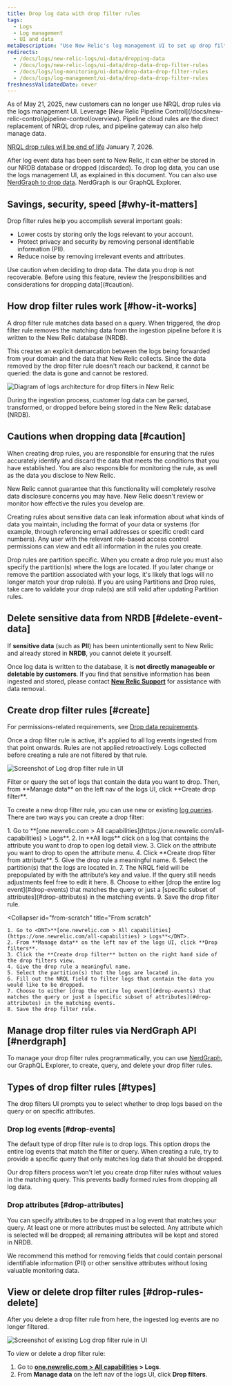 ```yaml
---
title: Drop log data with drop filter rules
tags:
  - Logs
  - Log management
  - UI and data
metaDescription: "Use New Relic's log management UI to set up drop filter rules for dropping specific types of log data."
redirects:
  - /docs/logs/new-relic-logs/ui-data/dropping-data
  - /docs/logs/new-relic-logs/ui-data/drop-data-drop-filter-rules
  - /docs/logs/log-monitoring/ui-data/drop-data-drop-filter-rules
  - /docs/logs/log-management/ui-data/drop-data-drop-filter-rules
freshnessValidatedDate: never
---
```


<Callout variant="important">
  As of May 21, 2025, new customers can no longer use NRQL drop rules via the logs management UI. Leverage [New Relic Pipeline Control](/docs/new-relic-control/pipeline-control/overview). Pipeline cloud rules are the direct replacement of NRQL drop rules, and pipeline gateway can also help manage data. 

  [NRQL drop rules will be end of life](/eol/2025/05/drop-rule-filter) January 7, 2026.
</Callout>

After log event data has been sent to New Relic, it can either be stored in our NRDB database or dropped (discarded). To drop log data, you can use the logs management UI, as explained in this document. You can also use [NerdGraph to drop data](/docs/accounts/accounts/data-management/drop-data-using-nerdgraph). NerdGraph is our GraphQL Explorer.

## Savings, security, speed [#why-it-matters]

Drop filter rules help you accomplish several important goals:

* Lower costs by storing only the logs relevant to your account.
* Protect privacy and security by removing personal identifiable information (PII).
* Reduce noise by removing irrelevant events and attributes.

<Callout variant="caution">
  Use caution when deciding to drop data. The data you drop is not recoverable. Before using this feature, review the [responsibilities and considerations for dropping data](#caution).
</Callout>

## How drop filter rules work [#how-it-works]

A drop filter rule matches data based on a query. When triggered, the drop filter rule removes the matching data from the ingestion pipeline before it is written to the New Relic database (NRDB).

This creates an explicit demarcation between the logs being forwarded from your domain and the data that New Relic collects. Since the data removed by the drop filter rule doesn't reach our backend, it cannot be queried: the data is gone and cannot be restored.

<img
  title="Logs architecture for drop filters in New Relic"
  alt="Diagram of logs architecture for drop filters in New Relic"
  src="/images/logs_diagram_ingest-pipeline.webp"
/>

<figcaption>
  During the ingestion process, customer log data can be parsed, transformed, or dropped before being stored in the New Relic database (NRDB).
</figcaption>

## Cautions when dropping data [#caution]

When creating drop rules, you are responsible for ensuring that the rules accurately identify and discard the data that meets the conditions that you have established. You are also responsible for monitoring the rule, as well as the data you disclose to New Relic.

New Relic cannot guarantee that this functionality will completely resolve data disclosure concerns you may have. New Relic doesn't review or monitor how effective the rules you develop are.

Creating rules about sensitive data can leak information about what kinds of data you maintain, including the format of your data or systems (for example, through referencing email addresses or specific credit card numbers). Any user with the relevant role-based access control permissions can view and edit all information in the rules you create.

<Callout variant="caution">
  Drop rules are partition specific. When you create a drop rule you must also specify the partition(s) where the logs are located. If you later change or remove the partition associated with your logs, it's likely that logs will no longer match your drop rule(s). If you are using Partitions and Drop rules, take care to validate your drop rule(s) are still valid after updating Partition rules.
</Callout>

## Delete sensitive data from NRDB [#delete-event-data]

If **sensitive data** (such as **PII**) has been unintentionally sent to New Relic and already stored in **NRDB**, you cannot delete it yourself.

Once log data is written to the database, it is **not directly manageable or deletable by customers**. If you find that sensitive information has been ingested and stored, please contact [**New Relic Support**](https://docs.newrelic.com/docs/licenses/license-information/general-usage-licenses/global-technical-support-offerings/) for assistance with data removal.

## Create drop filter rules [#create]

For permissions-related requirements, see [Drop data requirements](/docs/data-apis/manage-data/drop-data-using-nerdgraph#requirements).

Once a drop filter rule is active, it's applied to all log events ingested from that point onwards. Rules are not applied retroactively. Logs collected before creating a rule are not filtered by that rule.

<img
  title="Log drop filter rule"
  alt="Screenshot of Log drop filter rule in UI"
  src="/images/logs_screenshot-full_drop-filter-selection-2.webp"
/>

<figcaption>
  Filter or query the set of logs that contain the data you want to drop. Then, from <DNT>**Manage data**</DNT> on the left nav of the logs UI, click <DNT>**Create drop filter**</DNT>.
</figcaption>

To create a new drop filter rule, you can use new or existing [log queries](/docs/logs/new-relic-logs/ui-data/query-syntax-logs). There are two ways you can create a drop filter:

<CollapserGroup>
  <Collapser
    id="from-attribute"
    title="From an attribute"
  >
    1. Go to <DNT>**[one.newrelic.com > All capabilities](https://one.newrelic.com/all-capabilities) > Logs**</DNT>.
    2. In **All logs** click on a log that contains the attribute you want to drop to open log detail view.
    3. Click on the attribute you want to drop to open the attribute menu.
    4. Click **Create drop filter from attribute**.
    5. Give the drop rule a meaningful name.
    6. Select the partition(s) that the logs are located in.
    7. The NRQL field will be prepopulated by with the attribute’s key and value. If the query still needs adjustments feel free to edit it here.
    8. Choose to either [drop the entire log event](#drop-events) that matches the query or just a [specific subset of attributes](#drop-attributes) in the matching events.
    9. Save the drop filter rule.
  </Collapser>

  <Collapser
    id="from-scratch"
    title="From scratch"
  >
    1. Go to <DNT>**[one.newrelic.com > All capabilities](https://one.newrelic.com/all-capabilities) > Logs**</DNT>.
    2. From **Manage data** on the left nav of the logs UI, click **Drop filters**.
    3. Click the **Create drop filter** button on the right hand side of the drop filters view.
    4. Give the drop rule a meaningful name.
    5. Select the partition(s) that the logs are located in.
    6. Fill out the NRQL field to filter logs that contain the data you would like to be dropped.
    7. Choose to either [drop the entire log event](#drop-events) that matches the query or just a [specific subset of attributes](#drop-attributes) in the matching events.
    8. Save the drop filter rule.
  </Collapser>
</CollapserGroup>

## Manage drop filter rules via NerdGraph API [#nerdgraph]

To manage your drop filter rules programmatically, you can use [NerdGraph](/docs/accounts/accounts/data-management/drop-data-using-nerdgraph), our GraphQL Explorer, to create, query, and delete your drop filter rules.

## Types of drop filter rules [#types]

The drop filters UI prompts you to select whether to drop logs based on the query or on specific attributes.

### Drop log events [#drop-events]

The default type of drop filter rule is to drop logs. This option drops the entire log events that match the filter or query. When creating a rule, try to provide a specific query that only matches log data that should be dropped.

Our drop filters process won't let you create drop filter rules without values in the matching query. This prevents badly formed rules from dropping all log data.

### Drop attributes [#drop-attributes]

You can specify attributes to be dropped in a log event that matches your query. At least one or more attributes must be selected. Any attribute which is selected will be dropped; all remaining attributes will be kept and stored in NRDB.

<Callout variant="tip">
  We recommend this method for removing fields that could contain personal identifiable information (PII) or other sensitive attributes without losing valuable monitoring data.
</Callout>

## View or delete drop filter rules [#drop-rules-delete]

After you delete a drop filter rule from here, the ingested log events are no longer filtered.

<img
  title="Log drop filter rule"
  alt="Screenshot of existing Log drop filter rule in UI"
  src="/images/logs_screenshot-full_drop-filter-view2.webp"
/>

To view or delete a drop filter rule:

1. Go to <DNT>**[one.newrelic.com > All capabilities](https://one.newrelic.com/all-capabilities) > Logs**</DNT>.
2. From <DNT>**Manage data**</DNT> on the left nav of the logs UI, click <DNT>**Drop filters**</DNT>.


